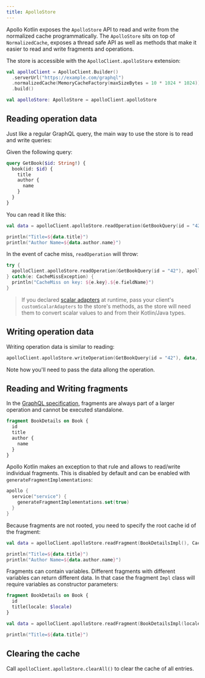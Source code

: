 ```yaml
---
title: ApolloStore
---
```


Apollo Kotlin exposes the `ApolloStore` API to read and write from the normalized cache programmatically. The `ApolloStore` sits on top of `NormalizedCache`, exposes a thread safe API as well as methods that make it easier to read and write fragments and operations.

The store is accessible with the `ApolloClient.apolloStore` extension:

```kotlin
val apolloClient = ApolloClient.Builder()
  .serverUrl("https://example.com/graphql")
  .normalizedCache(MemoryCacheFactory(maxSizeBytes = 10 * 1024 * 1024))
  .build()

val apolloStore: ApolloStore = apolloClient.apolloStore
```

## Reading operation data

Just like a regular GraphQL query, the main way to use the store is to read and write queries:

Given the following query:

```graphql
query GetBook($id: String!) {
  book(id: $id) {
    title
    author {
      name
    }
  }
}
```

You can read it like this:

```kotlin
val data = apolloClient.apolloStore.readOperation(GetBookQuery(id = "42"), apolloClient.customScalarAdapters)

println("Title=${data.title}")
println("Author Name=${data.author.name}")
```

In the event of cache miss, `readOperation` will throw:

```kotlin
try {
  apolloClient.apolloStore.readOperation(GetBookQuery(id = "42"), apolloClient.customScalarAdapters)
} catch(e: CacheMissException) {
  println("CacheMiss on key: ${e.key}.${e.fieldName}")
}
```

> If you declared [scalar adapters](../essentials/custom-scalars/) at runtime, pass your client's `customScalarAdapters` to the store's methods, as the store will need them to convert scalar values to and from their Kotlin/Java types.

## Writing operation data

Writing operation data is similar to reading:

```kotlin
apolloClient.apolloStore.writeOperation(GetBookQuery(id = "42"), data, apolloClient.customScalarAdapters)
```

Note how you'll need to pass the data allong the operation.

## Reading and Writing fragments

In the [GraphQL specification](https://spec.graphql.org/draft/), fragments are always part of a larger operation and cannot be executed standalone.

```graphql
fragment BookDetails on Book {
  id
  title
  author {
    name
  }
}
```

Apollo Kotlin makes an exception to that rule and allows to read/write individual fragments. This is disabled by default and can be enabled with `generateFragmentImplementations`:

```kotlin
apollo {
  service("service") {
    generateFragmentImplementations.set(true)
  }
}
```

Because fragments are not rooted, you need to specify the root cache id of the fragment:

```kotlin
val data = apolloClient.apolloStore.readFragment(BookDetailsImpl(), CacheKey("42"), apolloClient.customScalarAdapters)

println("Title=${data.title}")
println("Author Name=${data.author.name}")
```

Fragments can contain variables. Different fragments with different variables can return different data. In that case the fragment `Impl` class will require variables as constructor parameters:

```graphql
fragment BookDetails on Book {
  id
  title(locale: $locale)
}
```

```kotlin
val data = apolloClient.apolloStore.readFragment(BookDetailsImpl(locale = "en-US"), CacheKey("42"), apolloClient.customScalarAdapters)

println("Title=${data.title}")
```

## Clearing the cache

Call `apolloClient.apolloStore.clearAll()` to clear the cache of all entries.
